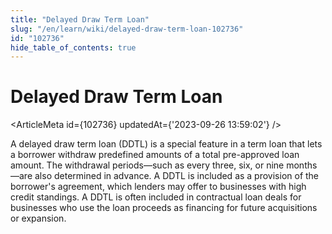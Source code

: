 ```yaml
---
title: "Delayed Draw Term Loan"
slug: "/en/learn/wiki/delayed-draw-term-loan-102736"
id: "102736"
hide_table_of_contents: true
---
```



# Delayed Draw Term Loan

<ArticleMeta id={102736} updatedAt={'2023-09-26 13:59:02'} />
<div className='border-solid border-b border-t-0 my-4 border-[var(--ifm-color-gray-300)]' />

A delayed draw term loan (DDTL) is a special feature in a term loan that lets a borrower withdraw predefined amounts of a total pre-approved loan amount. The withdrawal periods—such as every three, six, or nine months—are also determined in advance. A DDTL is included as a provision of the borrower's agreement, which lenders may offer to businesses with high credit standings. A DDTL is often included in contractual loan deals for businesses who use the loan proceeds as financing for future acquisitions or expansion.
